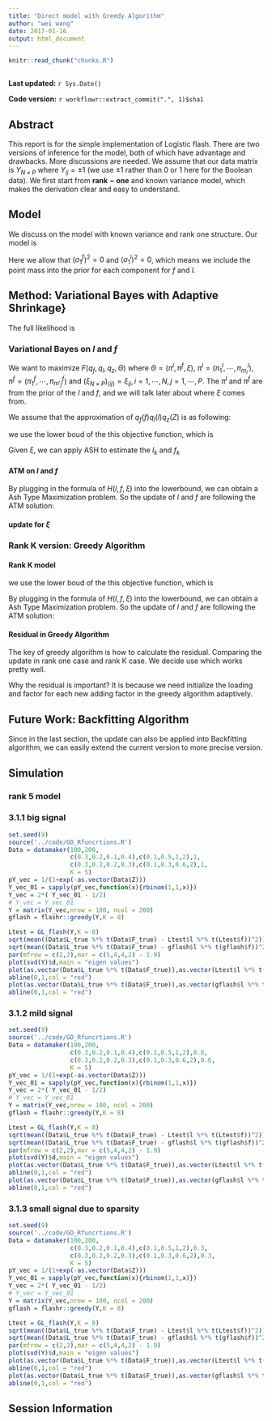 ```yaml
---
title: "Direct model with Greedy Algorithm"
author: "wei wang"
date: 2017-01-16
output: html_document
---
```


```r
knitr::read_chunk("chunks.R")
```

```r
```

**Last updated:** `r Sys.Date()`

**Code version:** `r workflowr::extract_commit(".", 1)$sha1`


## Abstract

This report is for the simple implementation of Logistic flash. There are two versions of inference for  the model, both of which have advantage and drawbacks. More discussions are needed. We assume that our data matrix is $Y_{N \times P}$ where $Y_{ij} = \pm 1$ (we use $\pm 1$ rather than 0 or 1 here for the Boolean data). We first start from $\mathbf{rank-one}$ and known variance model, which makes the derivation clear and easy to understand.

## Model

We discuss on the model with known variance and rank one structure. Our model is

\begin{eqnarray}
\log\frac{P(Y_{ij} = 1|Z_{ij})}{P(Y_{ij} = -1 | Z_{ij})} = Z_{ij} \\
Z_{ij} = l_i f_j\\
f_j \sim  \sum_{m'} \pi_{m'}^f N(f_j; 0, (\sigma_{m'}^f)^2) \\
l_i \sim  \sum_m \pi_m^l N(l_i; 0, (\sigma_m^l)^2)
\end{eqnarray}
Here we allow that $(\sigma_{1}^f)^2 = 0$ and $(\sigma_{1}^l)^2=0$, which means we include the point mass into the prior for each component for $f$ and $l$.

##  Method: Variational Bayes with Adaptive Shrinkage}
The full likelihood is
\begin{eqnarray}
P(Y) = \int \int  P(Y|l,f)P(l)P(f)dfdl
\end{eqnarray}

### Variational Bayes on $l$ and $f$
\begin{eqnarray}
\log P(Y)  & =&  \log \int \int  P(Y|l,f)P(l)P(f)dfdl  \nonumber \\
 & \geq & \int \int q_f(f)q_l(l) \log \frac{ P(Y|l,f) P(l)P(f)}{q_l(l)q_f(f)} dfdl \nonumber \\
 & = & F(q_f,q_l,\Theta)
\end{eqnarray}
We want to maximize $F(q_f,q_l,q_z,\Theta)$ where $\Theta = (\pi^l,\pi^f,\xi)$, $\pi^l = (\pi^l_1,\cdots,\pi^l_{m_l})$, $\pi^f = (\pi^f_1,\cdots,\pi^f_{m'_f})$ and $(\xi_{N\times P})_{(ij)} = \xi_{ij}, i = 1,\cdots, N, j = 1,\cdots, P$. The $\pi^l$ and $\pi^f$ are from the prior of the $l$ and $f$, and we will talk later about where $\xi$ comes from.

We assume that the approximation of $q_f(f)q_l(l)q_z(Z)$ is as following:

\begin{eqnarray}
q_f(f) = \prod_j q_f(f_j) = \prod_j [\sum_{m'}\alpha^f_{jm'} N(\mu^f_{jm'},s^f_{jm'})]\\
q_l(l) = \prod_i q_l(l_i) = \prod_i [\sum_{m}\alpha^l_{im} N(\mu^l_{im},s^l_{im})] 
\end{eqnarray}

we use the lower boud of the this objective function, which is

\begin{eqnarray}
F(q_f,q_l,\Theta) & \geq &\int\int q(l)q(f)\log \frac{P(l)P(f)H(l,f,Y,\xi)}{q(l)q(f)}dldf\\
H(l,f,Y,\xi) &=& exp\{ \sum_{ij}[\frac{Y_{ij}l_if_j -\xi_{ij}}{2} + \log(h(\xi_{ij}))- \tau(\xi_{ij})(l_i^2 f_j^2 - \xi_{ij}^2) ] \} \\
\tau(\xi) &=& \frac{1}{4 \xi} \tanh(\frac{\xi}{2})
\end{eqnarray}

Given $\xi$, we can apply ASH to estimate the $l_k$ and $f_k$

####  ATM on $l$ and $f$
By plugging in the formula of $H(l,f,\xi)$ into the lowerbound, we can obtain a Ash Type Maximization problem. So the update of $l$ and $f$ are following the ATM solution:

\begin{eqnarray}
\mu_{l_i} &=& \frac{\frac{1}{2}\sum_j(Y_{ij}Ef_j)}{2\sum_j(\tau(\xi_{ij})Ef_j^2)}\\
\sigma^2_{l_i} &=& \frac{1}{2\sum_j(\tau(\xi_{ij})Ef_j^2)}\\
\mu_{f_j} &=& \frac{\frac{1}{2}\sum_i(Y_{ij}El_i)}{2\sum_j(\tau(\xi_{ij})El_i^2)}\\
\sigma^2_{f_j} &=& \frac{1}{2\sum_i(\tau(\xi_{ij})El_i^2)}
\end{eqnarray}


####  update for $\xi$

\begin{eqnarray}
\xi_{ij}^2 = l_i^2f_j^2 = Z_{ij}^2
\end{eqnarray}

###  Rank K version: Greedy Algorithm

####  Rank K model

\begin{eqnarray}
\log\frac{P(Y_{ij} = 1|Z_{ij})}{P(Y_{ij} = -1 | Z_{ij})} = Z_{ij} \\
Z_{ij} = \sum_k l_{ik} f_{kj}\\
f_{kj} \sim  \sum_{m'} \pi_{km'}^f N(f_{kj}; 0, (\sigma_{km'}^f)^2) \\
l_{ik} \sim  \sum_m \pi_{km}^l N(l_{ik}; 0, (\sigma_{km}^l)^2)
\end{eqnarray}

\subsubsection{2.2.2 Variational Inference}
we use the lower boud of the this objective function, which is

\begin{eqnarray}
F(q_f,q_l,\Theta) & \geq &\int\int q(l)q(f)\log \frac{P(l)P(f)H(l,f,Y,\xi)}{q(l)q(f)}dldf\\
H(l,f,Y,\xi) &=& exp\{ \sum_{ij}[\frac{Y_{ij}(\sum_k l_{ik} f_{kj}) -\xi_{ij}}{2} + \log(h(\xi_{ij}))- \tau(\xi_{ij})((\sum_k l_{ik} f_{kj})^2 - \xi_{ij}^2) ] \} \\
\tau(\xi) &=& \frac{1}{4 \xi} \tanh(\frac{\xi}{2})
\end{eqnarray}

By plugging in the formula of $H(l,f,\xi)$ into the lowerbound, we can obtain a Ash Type Maximization problem. So the update of $l$ and $f$ are following the ATM solution:

\begin{eqnarray}
\mu_{l_{ik}} &=& \frac{\sum_j[\frac{1}{2} Y_{ij} -2 (\tau(\xi_{ij})\sum_{t \neq k} (El_{it}Ef_{tj})) ]Ef_{kj}}{2\sum_j(\tau(\xi_{ij})Ef_{kj}^2)}\\
\sigma^2_{l_{ik}} &=& \frac{1}{2\sum_j(\tau(\xi_{ij})Ef_{kj}^2)}\\
\mu_{f_{kj}} &=& \frac{\sum_i[\frac{1}{2} Y_{ij} -2 (\tau(\xi_{ij})\sum_{t \neq k} (El_{it}Ef_{tj})) ]El_{ik}}{2\sum_j(\tau(\xi_{ij})El_{ik}^2)}\\
\sigma^2_{f_{kj}} &=& \frac{1}{2\sum_i(\tau(\xi_{ij})El_{ik}^2)}
\end{eqnarray}

\begin{eqnarray}
\xi_{ij}^2 = (\sum_k l_{ik} f_{kj})^2 = Z_{ij}^2
\end{eqnarray}

#### Residual in Greedy Algorithm

The key of greedy algorithm is how to calculate the residual. Comparing the update in rank one case and rank K case. We decide use
\begin{eqnarray}
residual_k &=&  Y_{ij} -4 [\tau(\xi_{ij})\sum_{t \neq k} (El_{it}Ef_{tj})] \\
\xi_{ij}^2 & = & E_{q_l,q_f}(\sum_{t \neq k} l_{it} f_{tj})^2
\end{eqnarray}
which works pretty well.

Why the residual is important? It is because we need initialize the loading and factor for each new adding factor in the greedy algorithm adaptively.

## Future Work: Backfitting Algorithm

Since in the last section, the update can also be applied into Backfitting algorithm, we can easily extend the current version to more precise version.


## Simulation

### rank 5 model

### 3.1.1 big signal
\begin{eqnarray*}
N &=& 100 \\
P &=& 200\\
(\sigma_{m'}^f) &=& (0.1,0.3,0.6,2)\\
(\pi_{m'}^f) &=& (0.3,0.2,0.2,0.3) \\
(\sigma_{m}^l) &=& (0.1,0.5,1,2)\\
(\pi_{m}^l) &=& (0.3,0.2,0.1,0.4) 
\end{eqnarray*}

```r
set.seed(9)
source('../code/GD_Rfuncrtions.R')
Data = datamaker(100,200,
                 c(0.3,0.2,0.1,0.4),c(0.1,0.5,1,2),1,
                 c(0.3,0.2,0.2,0.3),c(0.1,0.3,0.6,2),1,
                 K = 5)
pY_vec = 1/(1+exp(-as.vector(Data$Z)))
Y_vec_01 = sapply(pY_vec,function(x){rbinom(1,1,x)})
Y_vec = 2*( Y_vec_01 - 1/2)
# Y_vec = Y_vec_01
Y = matrix(Y_vec,nrow = 100, ncol = 200)
gflash = flashr::greedy(Y,K = 8)

Ltest = GL_flash(Y,K = 8)
sqrt(mean((Data$L_true %*% t(Data$F_true) - Ltest$l %*% t(Ltest$f))^2)) / sqrt(mean((Data$L_true %*% t(Data$F_true) )^2))
sqrt(mean((Data$L_true %*% t(Data$F_true) - gflash$l %*% t(gflash$f))^2)) / sqrt(mean((Data$L_true %*% t(Data$F_true) )^2))
par(mfrow = c(2,2),mar = c(5,4,4,2) - 1.9)
plot(svd(Y)$d,main = "eigen values")
plot(as.vector(Data$L_true %*% t(Data$F_true)),as.vector(Ltest$l %*% t(Ltest$f)),main = "estimated structure Lflash")
abline(0,1,col = "red")
plot(as.vector(Data$L_true %*% t(Data$F_true)),as.vector(gflash$l %*% t(gflash$f)),main = "estimated structure flash")
abline(0,1,col = "red")
```


### 3.1.2 mild signal

\begin{eqnarray*}
N &=& 100 \\
P &=& 200\\
(\sigma_{m}^l) &=& (0,0.1,0.5,1,2)\\
(\pi_{m}^l) &=& (0.4, 0.18, 0.12, 0.06, 0.24) \\
(\sigma_{m'}^f) &=& (0, 0.1,0.3,0.6,2)\\
(\pi_{m'}^f) &=& (0.4, 0.18, 0.12, 0.12, 0.18) 
\end{eqnarray*}


```r
set.seed(9)
source('../code/GD_Rfuncrtions.R')
Data = datamaker(100,200,
                 c(0.3,0.2,0.1,0.4),c(0.1,0.5,1,2),0.6,
                 c(0.3,0.2,0.2,0.3),c(0.1,0.3,0.6,2),0.6,
                 K = 5)
pY_vec = 1/(1+exp(-as.vector(Data$Z)))
Y_vec_01 = sapply(pY_vec,function(x){rbinom(1,1,x)})
Y_vec = 2*( Y_vec_01 - 1/2)
# Y_vec = Y_vec_01
Y = matrix(Y_vec,nrow = 100, ncol = 200)
gflash = flashr::greedy(Y,K = 8)

Ltest = GL_flash(Y,K = 8)
sqrt(mean((Data$L_true %*% t(Data$F_true) - Ltest$l %*% t(Ltest$f))^2)) / sqrt(mean((Data$L_true %*% t(Data$F_true) )^2))
sqrt(mean((Data$L_true %*% t(Data$F_true) - gflash$l %*% t(gflash$f))^2)) / sqrt(mean((Data$L_true %*% t(Data$F_true) )^2))
par(mfrow = c(2,2),mar = c(5,4,4,2) - 1.9)
plot(svd(Y)$d,main = "eigen values")
plot(as.vector(Data$L_true %*% t(Data$F_true)),as.vector(Ltest$l %*% t(Ltest$f)),main = "estimated structure Lflash")
abline(0,1,col = "red")
plot(as.vector(Data$L_true %*% t(Data$F_true)),as.vector(gflash$l %*% t(gflash$f)),main = "estimated structure flash")
abline(0,1,col = "red")
```

### 3.1.3 small signal due to sparsity 

\begin{eqnarray*}
N &=& 100 \\
P &=& 200\\
(\sigma_{m}^l) &=& (0,0.1,0.5,1,2)\\
(\pi_{m}^l) &=& (0.7, 0.09, 0.06, 0.03, 0.12) \\
(\sigma_{m'}^f) &=& (0, 0.1,0.3,0.6,2)\\
(\pi_{m'}^f) &=& (0.7, 0.09, 0.06, 0.06, 0.09) 
\end{eqnarray*}


```r
set.seed(9)
source('../code/GD_Rfuncrtions.R')
Data = datamaker(100,200,
                 c(0.3,0.2,0.1,0.4),c(0.1,0.5,1,2),0.3,
                 c(0.3,0.2,0.2,0.3),c(0.1,0.3,0.6,2),0.3,
                 K = 5)
pY_vec = 1/(1+exp(-as.vector(Data$Z)))
Y_vec_01 = sapply(pY_vec,function(x){rbinom(1,1,x)})
Y_vec = 2*( Y_vec_01 - 1/2)
# Y_vec = Y_vec_01
Y = matrix(Y_vec,nrow = 100, ncol = 200)
gflash = flashr::greedy(Y,K = 8)

Ltest = GL_flash(Y,K = 8)
sqrt(mean((Data$L_true %*% t(Data$F_true) - Ltest$l %*% t(Ltest$f))^2)) / sqrt(mean((Data$L_true %*% t(Data$F_true) )^2))
sqrt(mean((Data$L_true %*% t(Data$F_true) - gflash$l %*% t(gflash$f))^2)) / sqrt(mean((Data$L_true %*% t(Data$F_true) )^2))
par(mfrow = c(2,2),mar = c(5,4,4,2) - 1.9)
plot(svd(Y)$d,main = "eigen values")
plot(as.vector(Data$L_true %*% t(Data$F_true)),as.vector(Ltest$l %*% t(Ltest$f)),main = "estimated structure Lflash")
abline(0,1,col = "red")
plot(as.vector(Data$L_true %*% t(Data$F_true)),as.vector(gflash$l %*% t(gflash$f)),main = "estimated structure flash")
abline(0,1,col = "red")
```

## Session Information

```r
```
